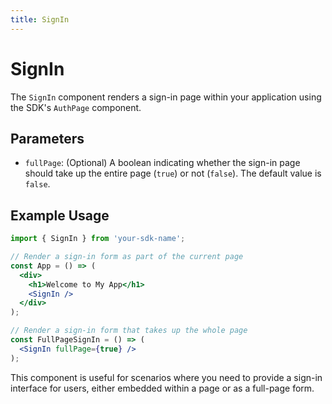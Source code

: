 ```yaml
---
title: SignIn
---
```


# SignIn

The `SignIn` component renders a sign-in page within your application using the SDK's `AuthPage` component.

## Parameters

- `fullPage`: (Optional) A boolean indicating whether the sign-in page should take up the entire page (`true`) or not (`false`). The default value is `false`.

## Example Usage

```jsx
import { SignIn } from 'your-sdk-name';

// Render a sign-in form as part of the current page
const App = () => (
  <div>
    <h1>Welcome to My App</h1>
    <SignIn />
  </div>
);

// Render a sign-in form that takes up the whole page
const FullPageSignIn = () => (
  <SignIn fullPage={true} />
);
```

This component is useful for scenarios where you need to provide a sign-in interface for users, either embedded within a page or as a full-page form.